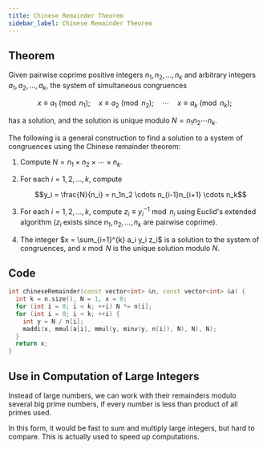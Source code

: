 ```yaml
---
title: Chinese Remainder Theorem
sidebar_label: Chinese Remainder Theorem
---
```


## Theorem

Given pairwise coprime positive integers $n_1, n_2, \ldots, n_k$ and arbitrary integers $a_1, a_2, \ldots, a_k$, the system of simultaneous congruences


$$x \equiv a_1 \pmod{n_1}; \quad x \equiv a_2 \pmod{n_2}; \quad \cdots \quad x \equiv a_k \pmod{n_k};$$

has a solution, and the solution is unique modulo $N = n_1n_2\cdots n_k$.



The following is a general construction to find a solution to a system of congruences using the Chinese remainder theorem:

1. Compute $N = n_1 \times n_2 \times \cdots \times n_k$.

2. For each $i = 1, 2,\ldots, k$, compute

   $$y_i = \frac{N}{n_i} = n_1n_2 \cdots n_{i-1}n_{i+1} \cdots n_k$$

3. For each $i = 1,2,\ldots, k$, compute $z_i \equiv y_i^{-1} \bmod{n_i}$ using Euclid's extended algorithm ($z_i$ exists since $n_1, n_2, \ldots, n_k$ are pairwise coprime).

4. The integer $x = \sum_{i=1}^{k} a_i y_i z_i$ is a solution to the system of congruences, and $x \bmod{N}$ is the unique solution modulo $N$.

## Code

``` cpp
int chineseRemainder(const vector<int> &n, const vector<int> &a) {
  int k = n.size(), N = 1, x = 0;
  for (int i = 0; i < k; ++i) N *= n[i];
  for (int i = 0; i < k; ++i) {
    int y = N / n[i];
    maddi(x, mmul(a[i], mmul(y, minv(y, n[i]), N), N), N);
  }
  return x;
}
```



## Use in Computation of Large Integers

Instead of large numbers, we can work with their remainders modulo several big prime numbers, if every number is less than product of all primes used.

In this form, it would be fast to sum and multiply large integers, but hard to compare. This is actually used to speed up computations.
